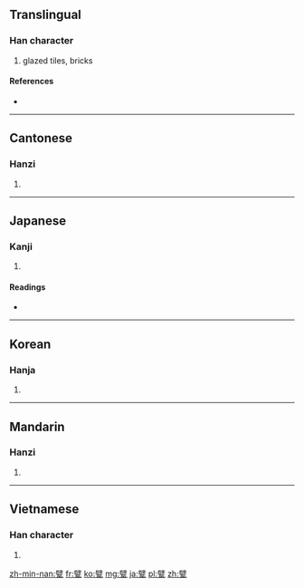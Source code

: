 ==Translingual==

===Han character===
{{Han char|rn=98|rad=瓦|as=13|sn=18|four=7071<sub>7</sub>|canj=尸十一女弓 (SJMVN)}}

# glazed tiles, bricks

====References====
* {{Han ref|kx=0752.170|dkj=21609|dj=1160.020|hdz=21433.060|uh=7513|ud=29971|bh=F049|bd=61513}}

----

==Cantonese==

===Hanzi===
{{yue-hanzi|jyut=|y=pik1}}

# {{defn|lang=yue|sort=瓦13}}

----

==Japanese==

===Kanji===
{{ja-kanji|grade=|rs=瓦13}}

# {{defn|lang=ja|sort=瓦13}}

====Readings====
* {{ja-readings|on=[[へき]] (heki)|kun=[[かわら]] (kawara)|nanori=}}

----

==Korean==

===Hanja===
{{ko-hanja|hangeul=벽|eumhun=|rv=byeok|mr=pyŏk|y=pyek}}

# {{defn|lang=ko|sort=瓦13}}

----

==Mandarin==

===Hanzi===
{{cmn-hanzi|pin=[[pì]] ([[pi4]])|wg=p'i<sup>4</sup>}}

# {{defn|lang=cmn|sort=瓦13}}

----

==Vietnamese==

===Han character===
{{vi-hantu|[[bích]], [[bịch]]|rs=瓦13}}

# {{defn|lang=vi|sort=瓦13}}

[[zh-min-nan:甓]]
[[fr:甓]]
[[ko:甓]]
[[mg:甓]]
[[ja:甓]]
[[pl:甓]]
[[zh:甓]]